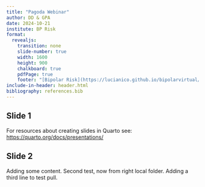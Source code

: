 ```yaml
---
title: "Pagoda Webinar"
author: DD & GPA
date: 2024-10-21
institute: BP Risk
format: 
  revealjs:
    transition: none
    slide-number: true
    width: 1600
    height: 900
    chalkboard: true
    pdfPage: true
    footer: "[Bipolar Risk](https://lucianico.github.io/bipolarvirtual/)"
include-in-header: header.html
bibliography: references.bib 
---
```


## Slide 1

For resources about creating slides in Quarto see: <https://quarto.org/docs/presentations/>

## Slide 2

Adding some content.
Second test, now from right local folder.
Adding a third line to test pull. 

